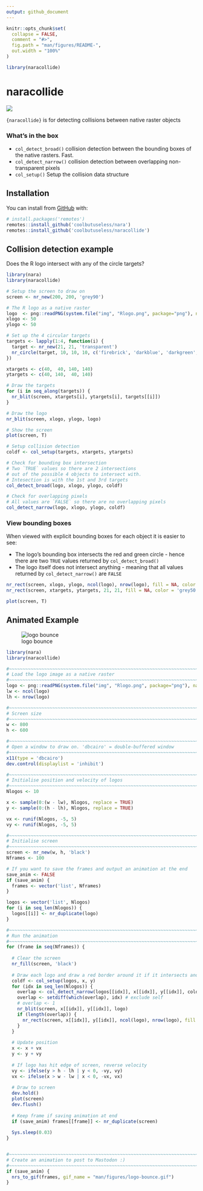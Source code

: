 ```yaml
---
output: github_document
---
```


<!-- README.md is generated from README.Rmd. Please edit that file -->

```r
knitr::opts_chunk$set(
  collapse = FALSE,
  comment = "#>",
  fig.path = "man/figures/README-",
  out.width = "100%"
)

library(naracollide)
```

# naracollide

<!-- badges: start -->
![](https://img.shields.io/badge/cool-useless-green.svg)
<!-- badges: end -->

`{naracollide}` is for detecting collisions between native raster objects


### What's in the box

* `col_detect_broad()` collision detection between the bounding boxes of 
the native rasters. Fast.
* `col_detect_narrow()` collision detection between overlapping non-transparent
pixels
* `col_setup()` Setup the collision data structure

## Installation

You can install from [GitHub](https://github.com/coolbutuseless/naracollide) with:

``` r
# install.packages('remotes')
remotes::install_github('coolbutuseless/nara')
remotes::install_github('coolbutuseless/naracollide')
```

## Collision detection example

Does the R logo intersect with any of the circle targets?


```r
library(nara)
library(naracollide)

# Setup the screen to draw on
screen <- nr_new(200, 200, 'grey90')

# The R logo as a native raster
logo  <- png::readPNG(system.file("img", "Rlogo.png", package="png"), native = TRUE)
xlogo <- 50
ylogo <- 50

# Set up the 4 circular targets
targets <- lapply(1:4, function(i) {
  target <- nr_new(21, 21, 'transparent')
  nr_circle(target, 10, 10, 10, c('firebrick', 'darkblue', 'darkgreen', 'black')[i])
})

xtargets <- c(40,  40, 140, 140)
ytargets <- c(40, 140,  40, 140)

# Draw the targets
for (i in seq_along(targets)) {
  nr_blit(screen, xtargets[i], ytargets[i], targets[[i]])
}

# Draw the logo
nr_blit(screen, xlogo, ylogo, logo)

# Show the screen
plot(screen, T)
```


```r
# Setup collision detection
coldf <- col_setup(targets, xtargets, ytargets)

# Check for bounding box intersection
# Two `TRUE` values so there are 2 intersections
# out of the possible 4 objects to intersect with.
# Intesection is with the 1st and 3rd targets
col_detect_broad(logo, xlogo, ylogo, coldf)

# Check for overlapping pixels  
# All values are `FALSE` so there are no overlapping pixels
col_detect_narrow(logo, xlogo, ylogo, coldf)
```

### View bounding boxes

When viewed with explicit bounding boxes for each object it is easier to see:

* The logo's bounding box intersects the red and green circle - hence there are
two `TRUE` values returned by `col_detect_broad()`
* The logo itself does not intersect anything - meaning that all values returned
by `col_detect_narrow()` are `FALSE`

```r
nr_rect(screen, xlogo, ylogo, ncol(logo), nrow(logo), fill = NA, color = 'black')
nr_rect(screen, xtargets, ytargets, 21, 21, fill = NA, color = 'grey50')

plot(screen, T)
```


## Animated Example

![logo bounce](man/figures/logo-bounce.gif)

```r
library(nara)
library(naracollide)

#~~~~~~~~~~~~~~~~~~~~~~~~~~~~~~~~~~~~~~~~~~~~~~~~~~~~~~~~~~~~~~~~~~~~~~~~~~~~
# Load the logo image as a native raster
#~~~~~~~~~~~~~~~~~~~~~~~~~~~~~~~~~~~~~~~~~~~~~~~~~~~~~~~~~~~~~~~~~~~~~~~~~~~~
logo <- png::readPNG(system.file("img", "Rlogo.png", package="png"), native = TRUE)
lw <- ncol(logo)
lh <- nrow(logo)

#~~~~~~~~~~~~~~~~~~~~~~~~~~~~~~~~~~~~~~~~~~~~~~~~~~~~~~~~~~~~~~~~~~~~~~~~~~~~
# Screen size
#~~~~~~~~~~~~~~~~~~~~~~~~~~~~~~~~~~~~~~~~~~~~~~~~~~~~~~~~~~~~~~~~~~~~~~~~~~~~
w <- 800
h <- 600

#~~~~~~~~~~~~~~~~~~~~~~~~~~~~~~~~~~~~~~~~~~~~~~~~~~~~~~~~~~~~~~~~~~~~~~~~~~~~
# Open a window to draw on. 'dbcairo' = double-buffered window
#~~~~~~~~~~~~~~~~~~~~~~~~~~~~~~~~~~~~~~~~~~~~~~~~~~~~~~~~~~~~~~~~~~~~~~~~~~~~
x11(type = 'dbcairo')
dev.control(displaylist = 'inhibit')

#~~~~~~~~~~~~~~~~~~~~~~~~~~~~~~~~~~~~~~~~~~~~~~~~~~~~~~~~~~~~~~~~~~~~~~~~~~~~
# Initialise position and velocity of logos
#~~~~~~~~~~~~~~~~~~~~~~~~~~~~~~~~~~~~~~~~~~~~~~~~~~~~~~~~~~~~~~~~~~~~~~~~~~~~
Nlogos <- 10

x <- sample(0:(w - lw), Nlogos, replace = TRUE)
y <- sample(0:(h - lh), Nlogos, replace = TRUE)

vx <- runif(Nlogos, -5, 5)
vy <- runif(Nlogos, -5, 5)

#~~~~~~~~~~~~~~~~~~~~~~~~~~~~~~~~~~~~~~~~~~~~~~~~~~~~~~~~~~~~~~~~~~~~~~~~~~~~
# Initialise screen
#~~~~~~~~~~~~~~~~~~~~~~~~~~~~~~~~~~~~~~~~~~~~~~~~~~~~~~~~~~~~~~~~~~~~~~~~~~~~
screen <- nr_new(w, h, 'black')
Nframes <- 100

# If you want to save the frames and output an animation at the end
save_anim <- FALSE
if (save_anim) {
  frames <- vector('list', Nframes)
}

logos <- vector('list', Nlogos)
for (i in seq_len(Nlogos)) {
  logos[[i]] <- nr_duplicate(logo)
}

#~~~~~~~~~~~~~~~~~~~~~~~~~~~~~~~~~~~~~~~~~~~~~~~~~~~~~~~~~~~~~~~~~~~~~~~~~~~~
# Run the animation
#~~~~~~~~~~~~~~~~~~~~~~~~~~~~~~~~~~~~~~~~~~~~~~~~~~~~~~~~~~~~~~~~~~~~~~~~~~~~
for (frame in seq(Nframes)) {
  
  # Clear the screen
  nr_fill(screen, 'black')
  
  # Draw each logo and draw a red border around it if it intersects another logo
  coldf <- col_setup(logos, x, y)
  for (idx in seq_len(Nlogos)) {
    overlap <- col_detect_narrow(logos[[idx]], x[[idx]], y[[idx]], coldf)
    overlap <- setdiff(which(overlap), idx) # exclude self
    # overlap <- 1
    nr_blit(screen, x[[idx]], y[[idx]], logo)
    if (length(overlap)) {
      nr_rect(screen, x[[idx]], y[[idx]], ncol(logo), nrow(logo), fill = NA, color = 'red')
    }
  }
  
  # Update position
  x <- x + vx
  y <- y + vy
  
  # If logo has hit edge of screen, reverse velocity
  vy <- ifelse(y > h - lh | y < 0, -vy, vy)
  vx <- ifelse(x > w - lw | x < 0, -vx, vx)
  
  # Draw to screen
  dev.hold()
  plot(screen)
  dev.flush()
  
  # Keep frame if saving animation at end
  if (save_anim) frames[[frame]] <- nr_duplicate(screen)
  
  Sys.sleep(0.03)
}


#~~~~~~~~~~~~~~~~~~~~~~~~~~~~~~~~~~~~~~~~~~~~~~~~~~~~~~~~~~~~~~~~~~~~~~~~~~~~
# Create an animation to post to Mastodon :)
#~~~~~~~~~~~~~~~~~~~~~~~~~~~~~~~~~~~~~~~~~~~~~~~~~~~~~~~~~~~~~~~~~~~~~~~~~~~~
if (save_anim) {
  nrs_to_gif(frames, gif_name = "man/figures/logo-bounce.gif")
}
```









